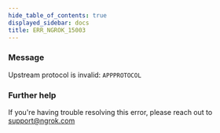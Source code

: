 ```yaml
---
hide_table_of_contents: true
displayed_sidebar: docs
title: ERR_NGROK_15003
---
```


### Message

Upstream protocol is invalid: `APPPROTOCOL`

<ErrorDetails />

### Further help

If you're having trouble resolving this error, please reach out to [support@ngrok.com](mailto:support@ngrok.com?subject=Help%20with%20ERR_NGROK_15003)
